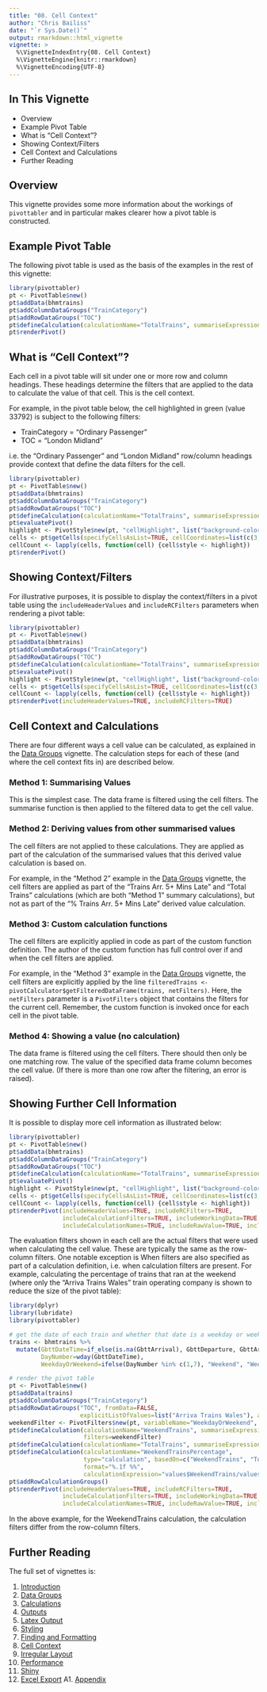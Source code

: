 ```yaml
---
title: "08. Cell Context"
author: "Chris Bailiss"
date: "`r Sys.Date()`"
output: rmarkdown::html_vignette
vignette: >
  %\VignetteIndexEntry{08. Cell Context}
  %\VignetteEngine{knitr::rmarkdown}
  %\VignetteEncoding{UTF-8}
---
```


## In This Vignette

* Overview
* Example Pivot Table
* What is "Cell Context"?
* Showing Context/Filters
* Cell Context and Calculations
* Further Reading

## Overview

This vignette provides some more information about the workings of `pivottabler` and in particular makes clearer how a pivot table is constructed.

## Example Pivot Table

The following pivot table is used as the basis of the examples in the rest of this vignette:

```r
library(pivottabler)
pt <- PivotTable$new()
pt$addData(bhmtrains)
pt$addColumnDataGroups("TrainCategory")
pt$addRowDataGroups("TOC")
pt$defineCalculation(calculationName="TotalTrains", summariseExpression="n()")
pt$renderPivot()
```

## What is "Cell Context"?

Each cell in a pivot table will sit under one or more row and column headings.  These headings determine the filters that are applied to the data to calculate the value of that cell.  This is the cell context.

For example, in the pivot table below, the cell highlighted in green (value 33792) is subject to the following filters:

- TrainCategory = "Ordinary Passenger"
- TOC = "London Midland"

i.e. the "Ordinary Passenger" and "London Midland" row/column headings provide context that define the data filters for the cell.

```r
library(pivottabler)
pt <- PivotTable$new()
pt$addData(bhmtrains)
pt$addColumnDataGroups("TrainCategory")
pt$addRowDataGroups("TOC")
pt$defineCalculation(calculationName="TotalTrains", summariseExpression="n()")
pt$evaluatePivot()
highlight <- PivotStyle$new(pt, "cellHighlight", list("background-color"="#00FF00"))
cells <- pt$getCells(specifyCellsAsList=TRUE, cellCoordinates=list(c(3, 2)))
cellCount <- lapply(cells, function(cell) {cell$style <- highlight})
pt$renderPivot()
```

## Showing Context/Filters

For illustrative purposes, it is possible to display the context/filters in a pivot table using the `includeHeaderValues` and `includeRCFilters` parameters when rendering a pivot table:

```r
library(pivottabler)
pt <- PivotTable$new()
pt$addData(bhmtrains)
pt$addColumnDataGroups("TrainCategory")
pt$addRowDataGroups("TOC")
pt$defineCalculation(calculationName="TotalTrains", summariseExpression="n()")
pt$evaluatePivot()
highlight <- PivotStyle$new(pt, "cellHighlight", list("background-color"="#00FF00"))
cells <- pt$getCells(specifyCellsAsList=TRUE, cellCoordinates=list(c(3, 2)))
cellCount <- lapply(cells, function(cell) {cell$style <- highlight})
pt$renderPivot(includeHeaderValues=TRUE, includeRCFilters=TRUE)
```

## Cell Context and Calculations

There are four different ways a cell value can be calculated, as explained in the [Data Groups](v02-datagroups.html) vignette.  The calculation steps for each of these (and where the cell context fits in) are described below.

### Method 1:  Summarising Values

This is the simplest case.  The data frame is filtered using the cell filters.  The summarise function is then applied to the filtered data to get the cell value.

### Method 2:  Deriving values from other summarised values

The cell filters are not applied to these calculations.  They are applied as part of the calculation of the summarised values that this derived value calculation is based on.  

For example, in the "Method 2" example in the [Data Groups](v02-datagroups.html) vignette, the cell filters are applied as part of the "Trains Arr. 5+ Mins Late" and "Total Trains" calculations (which are both "Method 1" summary calculations), but not as part of the "% Trains Arr. 5+ Mins Late" derived value calculation.

### Method 3:  Custom calculation functions

The cell filters are explicitly applied in code as part of the custom function definition.  The author of the custom function has full control over if and when the cell filters are applied.

For example, in the "Method 3" example in the [Data Groups](v02-datagroups.html) vignette, the cell filters are explicitly applied by the line `filteredTrains <- pivotCalculator$getFilteredDataFrame(trains, netFilters)`.  Here, the `netFilters` parameter is a `PivotFilters` object that contains the filters for the current cell.  Remember, the custom function is invoked once for each cell in the pivot table.

### Method 4:  Showing a value (no calculation)

The data frame is filtered using the cell filters.  There should then only be one matching row.  The value of the specified data frame column becomes the cell value.  (If there is more than one row after the filtering, an error is raised).

## Showing Further Cell Information

It is possible to display more cell information as illustrated below:

```r
library(pivottabler)
pt <- PivotTable$new()
pt$addData(bhmtrains)
pt$addColumnDataGroups("TrainCategory")
pt$addRowDataGroups("TOC")
pt$defineCalculation(calculationName="TotalTrains", summariseExpression="n()")
pt$evaluatePivot()
highlight <- PivotStyle$new(pt, "cellHighlight", list("background-color"="#00FF00"))
cells <- pt$getCells(specifyCellsAsList=TRUE, cellCoordinates=list(c(3, 2)))
cellCount <- lapply(cells, function(cell) {cell$style <- highlight})
pt$renderPivot(includeHeaderValues=TRUE, includeRCFilters=TRUE, 
               includeCalculationFilters=TRUE, includeWorkingData=TRUE, includeEvaluationFilters=TRUE,
               includeCalculationNames=TRUE, includeRawValue=TRUE, includeTotalInfo=TRUE)
```

The evaluation filters shown in each cell are the actual filters that were used when calculating the cell value.  These are typically the same as the row-column filters.  One notable exception is When filters are also specified as part of a calculation definition, i.e. when calculation filters are present.  For example, calculating the percentage of trains that ran at the weekend (where only the "Arriva Trains Wales" train operating company is shown to reduce the size of the pivot table):

```r
library(dplyr)
library(lubridate)
library(pivottabler)

# get the date of each train and whether that date is a weekday or weekend
trains <- bhmtrains %>%
  mutate(GbttDateTime=if_else(is.na(GbttArrival), GbttDeparture, GbttArrival),
         DayNumber=wday(GbttDateTime),
         WeekdayOrWeekend=ifelse(DayNumber %in% c(1,7), "Weekend", "Weekday"))

# render the pivot table
pt <- PivotTable$new()
pt$addData(trains)
pt$addColumnDataGroups("TrainCategory")
pt$addRowDataGroups("TOC", fromData=FALSE, 
                    explicitListOfValues=list("Arriva Trains Wales"), addTotal=FALSE)
weekendFilter <- PivotFilters$new(pt, variableName="WeekdayOrWeekend", values="Weekend")
pt$defineCalculation(calculationName="WeekendTrains", summariseExpression="n()", 
                     filters=weekendFilter)
pt$defineCalculation(calculationName="TotalTrains", summariseExpression="n()")
pt$defineCalculation(calculationName="WeekendTrainsPercentage",
                     type="calculation", basedOn=c("WeekendTrains", "TotalTrains"),
                     format="%.1f %%",
                     calculationExpression="values$WeekendTrains/values$TotalTrains*100")
pt$addRowCalculationGroups() 
pt$renderPivot(includeHeaderValues=TRUE, includeRCFilters=TRUE, 
               includeCalculationFilters=TRUE, includeWorkingData=TRUE, includeEvaluationFilters=TRUE,
               includeCalculationNames=TRUE, includeRawValue=TRUE, includeTotalInfo=TRUE)
```

In the above example, for the WeekendTrains calculation, the calculation filters differ from the row-column filters.

## Further Reading

The full set of vignettes is:

1. [Introduction](v01-introduction.html)
2. [Data Groups](v02-datagroups.html)
3. [Calculations](v03-calculations.html)
4. [Outputs](v04-outputs.html)
5. [Latex Output](v05-latexoutput.html)
6. [Styling](v06-styling.html)
7. [Finding and Formatting](v07-findingandformatting.html)
8. [Cell Context](v08-cellcontext.html)
9. [Irregular Layout](v09-irregularlayout.html)
10. [Performance](v10-performance.html)
11. [Shiny](v11-shiny.html)
12. [Excel Export](v12-excelexport.html)
A1. [Appendix](vA1-appendix.html)
